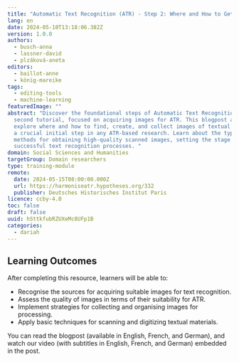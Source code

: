 ```yaml
---
title: "Automatic Text Recognition (ATR) - Step 2: Where and How to Get Images"
lang: en
date: 2024-05-10T13:18:06.382Z
version: 1.0.0
authors:
  - busch-anna
  - lassner-david
  - plzáková-aneta
editors:
  - baillot-anne
  - könig-mareike
tags:
  - editing-tools
  - machine-learning
featuredImage: ""
abstract: "Discover the foundational steps of Automatic Text Recognition in our
  second tutorial, focused on acquiring images for ATR. This blogpost and video
  explore where and how to find, create, and collect images of textual material,
  a crucial initial step in any ATR-based research. Learn about the typical
  methods for obtaining high-quality scanned images, setting the stage for
  successful text recognition processes. "
domain: Social Sciences and Humanities
targetGroup: Domain researchers
type: training-module
remote:
  date: 2024-05-15T08:00:00.000Z
  url: https://harmoniseatr.hypotheses.org/332
  publisher: Deutsches Historisches Institut Paris
licence: ccby-4.0
toc: false
draft: false
uuid: hSttkfubRZUXeMc8UFp1B
categories:
  - dariah
---
```

## Learning Outcomes

After completing this resource, learners will be able to:

- Recognise the sources for acquiring suitable images for text recognition.
- Assess the quality of images in terms of their suitability for ATR.
- Implement strategies for collecting and organising images for processing.
- Apply basic techniques for scanning and digitizing textual materials.

You can read the blogpost (available in English, French, and German), and watch our video (with subtitles in English, French, and German) embedded in the post. [](https://harmoniseatr.hypotheses.org/332)

<ExternalResource title="Interested in learning more?" subtitle="Check out &quot;Automatic Text Recognition - Step 2: Where and How to Get Images&quot;" url="https://harmoniseatr.hypotheses.org/332" />
